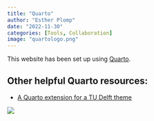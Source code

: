 ```yaml
---
title: "Quarto"
author: "Esther Plomp"
date: "2022-11-30"
categories: [Tools, Collaboration]
image: "quartologo.png"
---
```


This website has been set up using [Quarto](https://quarto.org/).

## Other helpful Quarto resources:

-   [A Quarto extension for a TU Delft theme](https://github.com/pat-alt/quarto-tudelft)

![](images/image-286585094.png)
